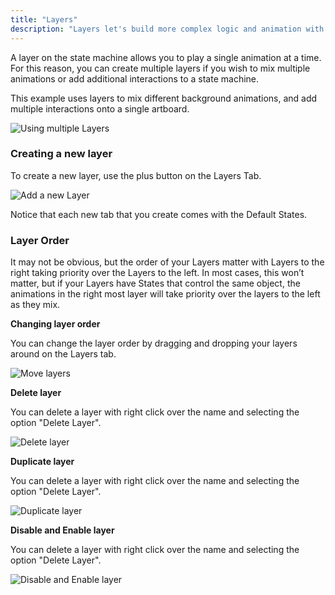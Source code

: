 ```yaml
---
title: "Layers"
description: "Layers let's build more complex logic and animation with the state machine. "
---
```



<YouTube id="7Vb1LosMzwk" />

A layer on the state machine allows you to play a single animation at a time. For this reason, you can create multiple layers if you wish to mix multiple animations or add additional interactions to a state machine.

This example uses layers to mix different background animations, and add multiple interactions onto a single artboard.

![Using multiple Layers](https://ucarecdn.com/aeedde5a-598f-42b3-a5df-81212757395e/)

### Creating a new layer

To create a new layer, use the plus button on the Layers Tab.

![Add a new Layer](https://ucarecdn.com/a6d3e96f-a049-40fd-8ec5-f85301c76a7d/)

Notice that each new tab that you create comes with the Default States.

### Layer Order

It may not be obvious, but the order of your Layers matter with Layers to the right taking priority over the Layers to the left. In most cases, this won’t matter, but if your Layers have States that control the same object, the animations in the right most layer will take priority over the layers to the left as they mix.

<YouTube id="Fc9MutscvAo" />

**Changing layer order**

You can change the layer order by dragging and dropping your layers around on the Layers tab.

![Move layers](/images/editor/state-machine/state-machine-layer-delete.gif)

**Delete layer**

You can delete a layer with right click over the name and selecting the option "Delete Layer".

![Delete layer](/images/editor/state-machine/state-machine-layer-disable.gif)

**Duplicate layer**

You can delete a layer with right click over the name and selecting the option "Delete Layer".

![Duplicate layer](/images/editor/state-machine/state-machine-layer-duplicate.gif)

**Disable and Enable layer**

You can delete a layer with right click over the name and selecting the option "Delete Layer".

![Disable and Enable layer](/images/editor/state-machine/state-machine-layer-disable.gif)